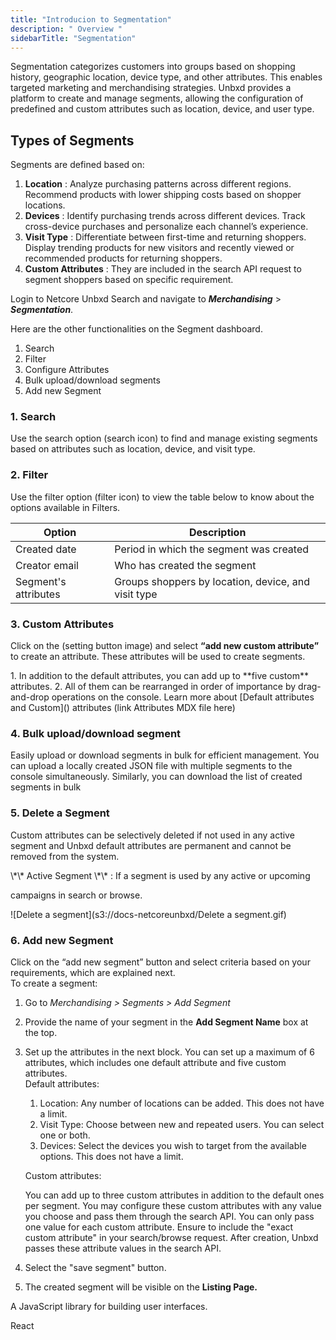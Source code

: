 ```yaml
---
title: "Introducion to Segmentation"
description: " Overview "
sidebarTitle: "Segmentation"
---
```


Segmentation categorizes customers into groups based on shopping history, geographic location, device type, and other attributes. This enables targeted marketing and merchandising strategies. Unbxd provides a platform to create and manage segments, allowing the configuration of predefined and custom attributes such as location, device, and user type.

## Types of Segments

Segments are defined based on:

1. **Location** : Analyze purchasing patterns across different regions. Recommend products with lower shipping costs based on shopper locations.
2. **Devices** : Identify purchasing trends across different devices. Track cross-device purchases and personalize each channel’s experience.
3. **Visit Type** : Differentiate between first-time and returning shoppers. Display trending products for new visitors and recently viewed or recommended products for returning shoppers.
4. **Custom Attributes** : They are included in the search API request to segment shoppers based on specific requirement.

Login to Netcore Unbxd Search and navigate to **_Merchandising_** \> **_Segmentation_**.

Here are the other functionalities on the Segment dashboard.

1. Search
2. Filter
3. Configure Attributes
4. Bulk upload/download segments
5. Add new Segment

### 1. Search

Use the search option (search icon) to find and manage existing segments based on attributes such as location, device, and visit type.

### 2. Filter

Use the filter option (filter icon) to view the table below to know about the options available in Filters.

| Option               | Description                                         |
| -------------------- | --------------------------------------------------- |
| Created date         | Period in which the segment was created             |
| Creator email        | Who has created the segment                         |
| Segment's attributes | Groups shoppers by location, device, and visit type |

### 3. Custom Attributes

Click on the (setting button image) and select **“add new custom attribute”** to create an attribute. These attributes will be used to create segments.

<Info>
  1. In addition to the default attributes, you can add up to **five custom** attributes.
  2. All of them can be rearranged in order of importance by drag-and-drop operations on the console. Learn more about [Default attributes and Custom]() attributes (link Attributes MDX file here)
</Info>

### 4. Bulk upload/download segment

Easily upload or download segments in bulk for efficient management. You can upload a locally created JSON file with multiple segments to the console simultaneously. Similarly, you can download the list of created segments in bulk

### 5. Delete a Segment

Custom attributes can be selectively deleted if not used in any active segment and  Unbxd default  attributes are permanent and cannot be removed from the system.

<Info>
  \*\* Active Segment \*\* : If a segment is used by any active or upcoming

  campaigns in search or browse.
</Info>
 
![Delete a segment](s3://docs-netcoreunbxd/Delete a segment.gif)


### 6. Add new Segment

Click on the “add new segment” button and select criteria based on your requirements, which are explained next.\
To create a segment:

1. Go to _Merchandising \> Segments \> Add Segment_
2. Provide the name of your segment in the **Add Segment Name** box at the top.
3. Set up the attributes in the next block. You can set up a maximum of 6 attributes, which includes one default attribute and five custom attributes.\
   Default attributes:
   1. Location: Any number of locations can be added. This does not have a limit.
   2. Visit Type: Choose between new and repeated users. You can select one or both.
   3. Devices: Select the devices you wish to target from the available options. This does not have a limit.

   Custom attributes:

   You can add up to three custom attributes in addition to the default ones per segment. You may configure these custom attributes with any value you choose and pass them through the search API. You can only pass one value for each custom attribute. Ensure to include the "exact custom attribute" in your search/browse request. After creation, Unbxd passes these attribute values in the search API.
4. Select the "save segment" button.
5. The created segment will be visible on the **Listing Page.**



<Glossary term="React">A JavaScript library for building user interfaces.</Glossary>

React
